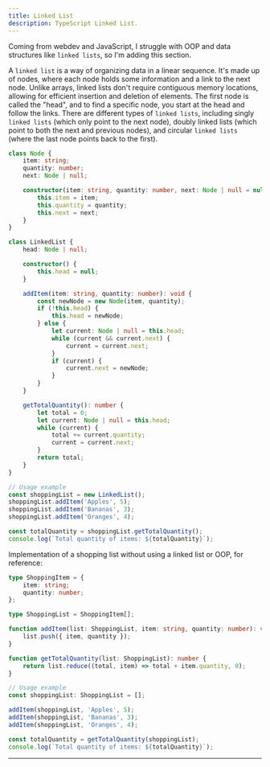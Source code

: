```yaml
---
title: Linked List
description: TypeScript Linked List.
---
```


Coming from webdev and JavaScript, I struggle with OOP and data structures like `linked lists`, so I'm adding this section.

A `linked list` is a way of organizing data in a linear sequence. It's made up of nodes, where each node holds some information and a link to the next node. Unlike arrays, linked lists don't require contiguous memory locations, allowing for efficient insertion and deletion of elements. The first node is called the "head", and to find a specific node, you start at the head and follow the links. There are different types of `linked lists`, including singly `linked lists` (which only point to the next node), doubly linked lists (which point to both the next and previous nodes), and circular `linked lists` (where the last node points back to the first).

```ts copy
class Node {
	item: string;
	quantity: number;
	next: Node | null;

	constructor(item: string, quantity: number, next: Node | null = null) {
		this.item = item;
		this.quantity = quantity;
		this.next = next;
	}
}

class LinkedList {
	head: Node | null;

	constructor() {
		this.head = null;
	}

	addItem(item: string, quantity: number): void {
		const newNode = new Node(item, quantity);
		if (!this.head) {
			this.head = newNode;
		} else {
			let current: Node | null = this.head;
			while (current && current.next) {
				current = current.next;
			}
			if (current) {
				current.next = newNode;
			}
		}
	}

	getTotalQuantity(): number {
		let total = 0;
		let current: Node | null = this.head;
		while (current) {
			total += current.quantity;
			current = current.next;
		}
		return total;
	}
}

// Usage example
const shoppingList = new LinkedList();
shoppingList.addItem('Apples', 5);
shoppingList.addItem('Bananas', 3);
shoppingList.addItem('Oranges', 4);

const totalQuantity = shoppingList.getTotalQuantity();
console.log(`Total quantity of items: ${totalQuantity}`);
```

Implementation of a shopping list without using a linked list or OOP, for reference:

```ts copy
type ShoppingItem = {
	item: string;
	quantity: number;
};

type ShoppingList = ShoppingItem[];

function addItem(list: ShoppingList, item: string, quantity: number): void {
	list.push({ item, quantity });
}

function getTotalQuantity(list: ShoppingList): number {
	return list.reduce((total, item) => total + item.quantity, 0);
}

// Usage example
const shoppingList: ShoppingList = [];

addItem(shoppingList, 'Apples', 5);
addItem(shoppingList, 'Bananas', 3);
addItem(shoppingList, 'Oranges', 4);

const totalQuantity = getTotalQuantity(shoppingList);
console.log(`Total quantity of items: ${totalQuantity}`);
```

---
